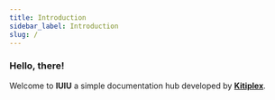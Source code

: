```yaml
---
title: Introduction
sidebar_label: Introduction
slug: /
---
```


### Hello, there!

Welcome to **IUIU** a simple documentation hub developed by **[Kitiplex](https://kitiplex.github.io/)**. 


<!-- Starting off as light weight, we are aiming to progress 

Currently in ``beta``, our [team](https://kitiplex.github.io/community/team) are working tirelessly to m -->

